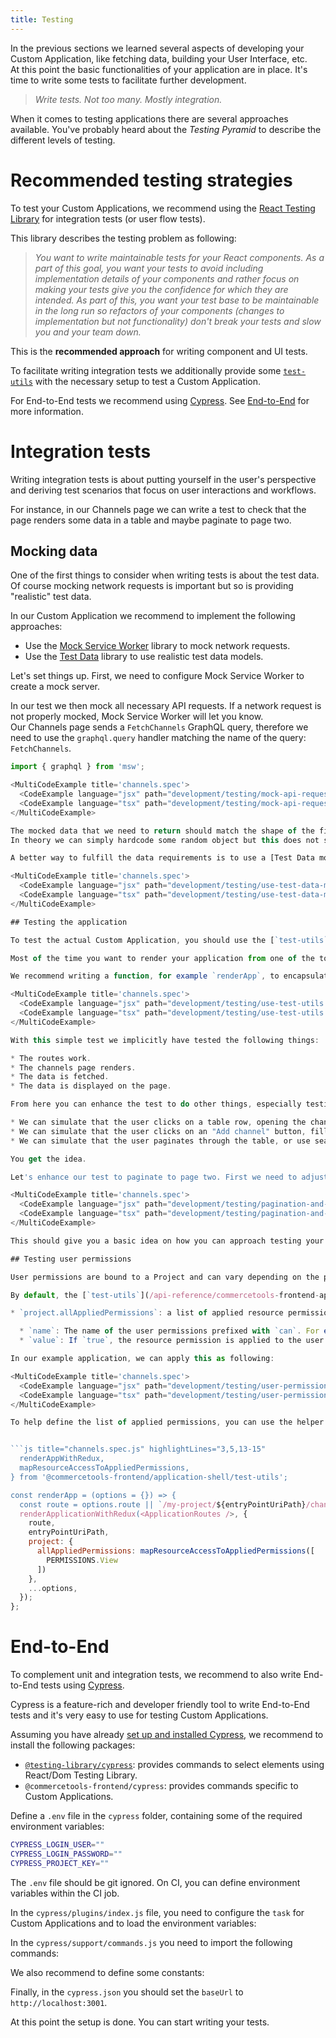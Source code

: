 ```yaml
---
title: Testing
---
```


In the previous sections we learned several aspects of developing your Custom Application, like fetching data, building your User Interface, etc.<br />
At this point the basic functionalities of your application are in place. It's time to write some tests to facilitate further development.

> _Write tests. Not too many. Mostly integration._

When it comes to testing applications there are several approaches available. You've probably heard about the _Testing Pyramid_ to describe the different levels of testing.

# Recommended testing strategies

To test your Custom Applications, we recommend using the [React Testing Library](https://github.com/testing-library/react-testing-library) for integration tests (or user flow tests).

This library describes the testing problem as following:

> _You want to write maintainable tests for your React components. As a part of this goal, you want your tests to avoid including implementation details of your components and rather focus on making your tests give you the confidence for which they are intended. As part of this, you want your test base to be maintainable in the long run so refactors of your components (changes to implementation but not functionality) don't break your tests and slow you and your team down._

This is the **recommended approach** for writing component and UI tests.

To facilitate writing integration tests we additionally provide some [`test-utils`](/api-reference/commercetools-frontend-application-shell#test-utils) with the necessary setup to test a Custom Application.

For End-to-End tests we recommend using [Cypress](https://www.cypress.io/). See [End-to-End](#end-to-end) for more information.

# Integration tests

Writing integration tests is about putting yourself in the user's perspective and deriving test scenarios that focus on user interactions and workflows.

For instance, in our Channels page we can write a test to check that the page renders some data in a table and maybe paginate to page two.

## Mocking data

One of the first things to consider when writing tests is about the test data. Of course mocking network requests is important but so is providing "realistic" test data.

In our Custom Application we recommend to implement the following approaches:

* Use the [Mock Service Worker](https://mswjs.io/) library to mock network requests.
* Use the [Test Data](https://github.com/commercetools/test-data) library to use realistic test data models.

Let's set things up. First, we need to configure Mock Service Worker to create a mock server.

<MultiCodeExample title='channels.spec'>
  <CodeExample language="jsx" path="development/testing/configure-mock-service-worker.js" />
  <CodeExample language="tsx" path="development/testing/configure-mock-service-worker.tsx" />
</MultiCodeExample>

In our test we then mock all necessary API requests. If a network request is not properly mocked, Mock Service Worker will let you know.<br />
Our Channels page sends a `FetchChannels` GraphQL query, therefore we need to use the `graphql.query` handler matching the name of the query: `FetchChannels`.

```js title="channels.spec.js"
import { graphql } from 'msw';

<MultiCodeExample title='channels.spec'>
  <CodeExample language="jsx" path="development/testing/mock-api-request.js" />
  <CodeExample language="tsx" path="development/testing/mock-api-request.tsx" />
</MultiCodeExample>

The mocked data that we need to return should match the shape of the fields we are requesting in our GraphQL query.<br />
In theory we can simply hardcode some random object but this does not scale well as your Custom Application grows.

A better way to fulfill the data requirements is to use a [Test Data model](https://github.com/commercetools/test-data) for a `Channel`.

<MultiCodeExample title='channels.spec'>
  <CodeExample language="jsx" path="development/testing/use-test-data-model.js"  highlightLines='2-3,8-9,13-21'/>
  <CodeExample language="tsx" path="development/testing/use-test-data-model.tsx"  highlightLines='2-3,8-9,13-21'/>
</MultiCodeExample>

## Testing the application

To test the actual Custom Application, you should use the [`test-utils`](/api-reference/commercetools-frontend-application-shell#test-utils) package, as it provides the necessary setup to render a Custom Application within a test environment.

Most of the time you want to render your application from one of the top-level components, for example your routes. This is a great way to also implicitly test your routes and to navigate between them.

We recommend writing a function, for example `renderApp`, to encapsulate the basic test setup, so that your actual test remains as clean as possible.

<MultiCodeExample title='channels.spec'>
  <CodeExample language="jsx" path="development/testing/use-test-utils.js" />
  <CodeExample language="tsx" path="development/testing/use-test-utils.tsx" />
</MultiCodeExample>

With this simple test we implicitly have tested the following things:

* The routes work.
* The channels page renders.
* The data is fetched.
* The data is displayed on the page.

From here you can enhance the test to do other things, especially testing the user interactions. For example:

* We can simulate that the user clicks on a table row, opening the channels detail page.
* We can simulate that the user clicks on an "Add channel" button, fills out the form, and saves a new channel.
* We can simulate that the user paginates through the table, or use search and filters.

You get the idea.

Let's enhance our test to paginate to page two. First we need to adjust our GraphQL mock to return results based on the `offset` from the query variables. Then we need to interact with the pagination button to go to the next page.

<MultiCodeExample title='channels.spec'>
  <CodeExample language="jsx" path="development/testing/pagination-and-button-interaction.js" highlightLines="1,5-7,14,30-31,34,37-38"/>
  <CodeExample language="tsx" path="development/testing/pagination-and-button-interaction.tsx" highlightLines="1,5-7,14,30-31,34,37-38"/>
</MultiCodeExample>

This should give you a basic idea on how you can approach testing your Custom Application.

## Testing user permissions

User permissions are bound to a Project and can vary depending on the permissions assigned to the Team where the user is a member of.

By default, the [`test-utils`](/api-reference/commercetools-frontend-application-shell#test-utils) do not assign any pre-defined permissions. You need to explicitly provide them in your test setup. The following fields can be used to assign the different granular permission values:

* `project.allAppliedPermissions`: a list of applied resource permissions that the user should have for the given Project. A resource permission is an object with the following shape:

  * `name`: The name of the user permissions prefixed with `can`. For example `canViewChannels`.
  * `value`: If `true`, the resource permission is applied to the user.

In our example application, we can apply this as following:

<MultiCodeExample title='channels.spec'>
  <CodeExample language="jsx" path="development/testing/user-permissions.js" highlightLines="10-17"/>
  <CodeExample language="tsx" path="development/testing/user-permissions.tsx" highlightLines="10-17"/>
</MultiCodeExample>

To help define the list of applied permissions, you can use the helper function [`mapResourceAccessToAppliedPermissions`](/api-reference/commercetools-frontend-application-shell#mapresourceaccesstoappliedpermissions).


```js title="channels.spec.js" highlightLines="3,5,13-15"
  renderAppWithRedux,
  mapResourceAccessToAppliedPermissions,
} from '@commercetools-frontend/application-shell/test-utils';

const renderApp = (options = {}) => {
  const route = options.route || `/my-project/${entryPointUriPath}/channels`;
  renderApplicationWithRedux(<ApplicationRoutes />, {
    route,
    entryPointUriPath,
    project: {
      allAppliedPermissions: mapResourceAccessToAppliedPermissions([
        PERMISSIONS.View
      ])
    },
    ...options,
  });
};
```

<MultiCodeExample title='channels.spec'>
  <CodeExample language="jsx" path="development/testing/define-applied-permissions-list.js" highlightLines="3,5,13-15"/>
  <CodeExample language="tsx" path="development/testing/define-applied-permissions-list.tsx" highlightLines="3,6,14-16"/>
</MultiCodeExample>

# End-to-End

To complement unit and integration tests, we recommend to also write End-to-End tests using [Cypress](https://www.cypress.io/).

Cypress is a feature-rich and developer friendly tool to write End-to-End tests and it's very easy to use for testing Custom Applications.

Assuming you have already [set up and installed Cypress](https://docs.cypress.io/guides/getting-started/installing-cypress), we recommend to install the following packages:

* [`@testing-library/cypress`](https://testing-library.com/docs/cypress-testing-library/intro/): provides commands to select elements using React/Dom Testing Library.
* `@commercetools-frontend/cypress`: provides commands specific to Custom Applications.

Define a `.env` file in the `cypress` folder, containing some of the required environment variables:

```bash title="cypress/.env"
CYPRESS_LOGIN_USER=""
CYPRESS_LOGIN_PASSWORD=""
CYPRESS_PROJECT_KEY=""
```

<Info>

The `.env` file should be git ignored. On CI, you can define environment variables within the CI job.

</Info>

In the `cypress/plugins/index.js` file, you need to configure the `task` for Custom Applications and to load the environment variables:

<MultiCodeExample title='cypress/plugins/index'>
  <CodeExample language="jsx" path="development/testing/configure-cypress-plugin.js" />
  <CodeExample language="tsx" path="development/testing/configure-cypress-plugin.tsx" />
</MultiCodeExample>


In the `cypress/support/commands.js` you need to import the following commands:

<MultiCodeExample title='cypress/support/commands'>
  <CodeExample language="jsx" path="development/testing/cypress-support-commands.js" />
  <CodeExample language="tsx" path="development/testing/cypress-support-commands.tsx" />
</MultiCodeExample>

We also recommend to define some constants:

<MultiCodeExample title='cypress/support/constants'>
  <CodeExample language="jsx" path="development/testing/cypress-support-constants.js" />
  <CodeExample language="tsx" path="development/testing/cypress-support-constants.tsx" />
</MultiCodeExample>

Finally, in the `cypress.json` you should set the `baseUrl` to `http://localhost:3001`.

At this point the setup is done. You can start writing your tests.

<MultiCodeExample title='cypress/integration/channels'>
  <CodeExample language="jsx" path="development/testing/cypress-integration-channels.js" />
  <CodeExample language="tsx" path="development/testing/cypress-integration-channels.tsx" />
</MultiCodeExample>
